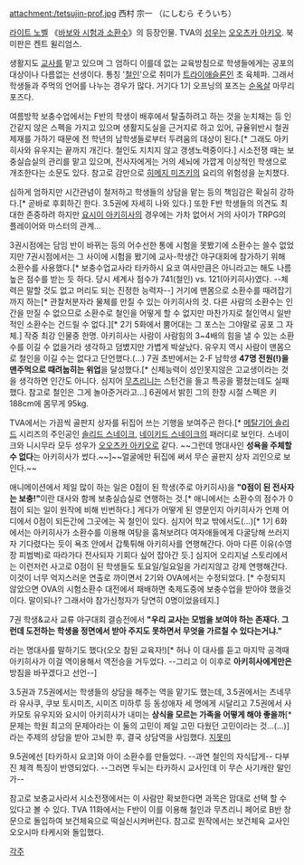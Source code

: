 attachment:/tetsujin-prof.jpg
西村 宗一 （にしむら そういち）

[[라이트 노벨]] 《[[바보와 시험과 소환수]]》의 등장인물. TVA의 [[성우]]는 [[오오츠카 아키오]]. 북미판은 켄트 윌리엄스.

생활지도 [[교사]]를 맡고 있으며 그 엄하디 이를데 없는 교육방침으로 학생들에게는 공포의 대상이나 다름없는 선생이다. 통칭 '[[철인]]'으로 취미가 [[트라이애슬론]]인 초 육체파. 그래서 학생들과 주먹의 언어를 나누는 경우가 많다. 거기다 1기 오프닝의 포즈는 [[순옥살]] 마무리 포즈다.

여름방학 보충수업에서는 F반의 학생이 배후에서 탈출하려고 하는 것을 눈치채는 등 인간같지 않은 스펙을 가지고 있으며 생활지도실을 근거지로 하고 있어, 규율위반시 철권제재를 가하기 때문에 전 학년의 남학생들로부터 두려움의 대상이 된다.[* 그래도 아키히사와 유우지는 끝까지 개긴다. 철인도 지치지 않고 갱생노력중이다.] 시소전쟁 때는 보충실습실의 관리를 맡고 있으며, 전사자에게는 거의 세뇌에 가깝게 이상적인 학생으로 개조한다는 소문도 있다. 참고로 감만으로 [[히메지 미즈키]]의 요리의 위험성을 눈치챘다.

심하게 엄하지만 시간관념이 철저하고 학생들의 상담을 맡는 등의 책임감은 확실히 강하다.[* 곧바로 후회하긴 한다. 3.5권에 자세히 나와 있다.] 또한 F반 학생들의 의견도 최대한 존중하려 하지만 [[요시이 아키히사]]의 경우에는 가차 없어서 거의 사이가 TRPG의 플레이어와 마스터의 관계...

3권시점에는 담임 반이 바뀌는 등의 어수선한 통에 시험을 못봤기에 소환수는 쓸수 없었지만 7권시점에서는 그 사이에 시험을 봤기에 교사-학생간 야구대회에 참가하기 위해 소환수를 사용했다.[* 보충수업교사라 타카하시 요코 여사만큼은 아니라고는 해도 나름 높은 점수를 받는 듯 하다. 당시 세계사 점수가 741(철인) vs. 121(아키히사)였다. --체력은 말할 것도 없고 머리도 되는 진정한 능력자--] 거기에 맨몸으로 소환수를 때려잡기까지 하는[* 관찰처분자라 물체를 만질 수 있는 아키히사의 것. 다른 사람의 소환수는 인간을 만질 수 없으므로 소환수로 철인을 어떻게 할 수 없지만 마찬가지로 철인역시 일반적인 소환수는 건드릴 수 없다.][* 2기 5화에서 뿜어대는 그 포스는 그야말로 공포 그 자체.] 작중 최강 인물중 한명. 아키히사는 사람이 사람힘의 3~4배의 힘을 낼 수 있는 소환수를 이길 수 없을거라 생각하고 덤볐지만 가볍게 박살났다. 유우지 역시 사람이 맨몸으로 철인을 이길 수는 없다고 단언했다.(...) 7권 초반에서는 2-F 남학생 '''47명 전원(!)을 맨주먹으로 때려눕히는 위업'''을 달성했다.[* 신체능력이 성인못지않은 고교생이라는 것을 생각하면 인간도 아니다. 심지어 [[무츠리니]]는 스턴건을 들고 특공을 펼쳤는데도 실패했다. 참고로 철인은 그게 놀아준거라고...] 6권에서 밝힌 그의 한창 시절 스펙은 키 188cm에 몸무게 95kg.

TVA에서는 가끔씩 골판지 상자를 뒤집어 쓰는 기행을 보여주곤 한다.[* [[메탈기어 솔리드]] 시리즈의 주인공인 [[솔리드 스네이크]], [[네이키드 스네이크]]의 패러디로 보인다. 스네이크와 니시무라 모두 성우가 [[오오츠카 아키오]]로 같다. ~~그런데 명대사인 '''성욕을 주체할 수 없다'''는 아키히사가 썼다.~~]~~얼굴에만 뒤집에 써서 무슨 골판지 상자 괴인으로 보인다.~~

애니메이션에서 제일 많이 하는 일은 0점이 된 학생(주로 아키히사)을 '''"0점이 된 전사자는 보충!"'''이란 대사와 함께 보충실습실로 연행하는 것.[* 애니에서는 소환수의 점수가 0점이 되는 일이 원작에 비해 빈번하다.] 게다가 어떻게 된 영문인지 아키히사가 언제 어디에서 0점이 되든간에 그곳에는 꼭 철인이 있다. 심지어 학교 밖에서도(...)[* 1기 6화에서는 아키히사가 소환수를 이용해 여탕을 훔쳐보려다 여자애들에게 다굴당해 쓰러지자 기다렸다는 듯이 욕조 안에서 갑툭튀해 아키히사를 연행해간다. 아마 다른 이유(수영장 피범벅)로 따라가다 전사되자 기회다 싶어 잡아간 듯.] 심지어 오리지널 스토리에서는 이런저런 사고로 0점이 된 학생들도 토요일/일요일을 가리지않고 강제 연행해간다. 이것이 너무 억지스러운 연출로 까이면서 2기와 OVA에서는 수정되었다. [* 수정되지 않았으면 OVA의 시험소환수 대전에서 패배하면 축제도중에 보충수업을 받아야 했을것이다. 말이되나? 그래서야 참가신청자가 당연히 0명이었을테지.]

7권 학생&교사 교류 야구대회 결승전에서 '''"우리 교사는 모범을 보여야 하는 존재다. 그런데 도전하는 학생을 정면에서 받아 주지도 못하면서 무엇을 가르칠 수 있다는거냐." '''

라는 명대사를 말하기도 했다(오오 참된 교육자!)[* 허나 이 대사를 듣고 마지막 공격때 아키히사가 이걸 역이용해서 역전승을 거두었다. --그리고 이 이후로 '''아키히사에게만은''' 방침을 바꾸겠다고 선언--] 

3.5권과 7.5권에서는 학생들의 상담을 해주는 역을 맡기도 했는데, 3.5권에서는 츠네무라 유사쿠, 쿠보 토시미츠, 시미즈 미하루 등 동성애자 세 명에게 시달리고 7.5권에서 사카모토 유우지와 요시이 아키히사가 내미는 '''상식을 모르는 가족을 어떻게 해야 좋을까'''[* 문제는 학원 최고의 문제아라는 이 둘의 고민이 제일 고민 다웠던 고민이라는 것...(...)] 라는 주제의 상담을 받아 고뇌한 후, 결국 상담역을 사임했다. [[지못미]]

9.5권에선 [타카하시 요코]와 아이 소환수를 만들었다. --과연 철인의 자식답게-- 다부진 체격 특징이 반영되었다. --그러면 두뇌는 타카하시 교사인데 이 무슨 사기캐란 말인가--

참고로 보충교사라서 시소전쟁에서는 이 사람만 확보한다면 과목은 맘대로 선택 할 수 있다고 볼 수 있다. TVA 11화에서는 F반이 이를 이용해 철인과 무츠리니 페어로 B반 창문으로 돌입하여 보건체육으로 떡실신시켜버린다. 참고로 원작에서는 보건체육 교사인 오오시마 타케시와 돌입했다.

[[각주]]
